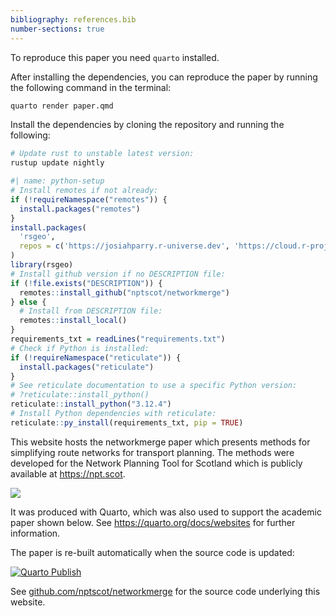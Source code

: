 ```yaml
---
bibliography: references.bib
number-sections: true
---
```



To reproduce this paper you need `quarto` installed.

After installing the dependencies, you can reproduce the paper by running the following command in the terminal:

```bash
quarto render paper.qmd
```

Install the dependencies by cloning the repository and running the following:

```bash
# Update rust to unstable latest version:
rustup update nightly
```

```r
#| name: python-setup
# Install remotes if not already:
if (!requireNamespace("remotes")) {
  install.packages("remotes")
}
install.packages(
  'rsgeo', 
  repos = c('https://josiahparry.r-universe.dev', 'https://cloud.r-project.org')
)
library(rsgeo)
# Install github version if no DESCRIPTION file:
if (!file.exists("DESCRIPTION")) {
  remotes::install_github("nptscot/networkmerge")
} else {
  # Install from DESCRIPTION file:
  remotes::install_local()
}
requirements_txt = readLines("requirements.txt")
# Check if Python is installed:
if (!requireNamespace("reticulate")) {
  install.packages("reticulate")
}
# See reticulate documentation to use a specific Python version:
# ?reticulate::install_python()
reticulate::install_python("3.12.4")
# Install Python dependencies with reticulate:
reticulate::py_install(requirements_txt, pip = TRUE)
```

This website hosts the networkmerge paper which presents methods for simplifying route networks for transport planning.
The methods were developed for the Network Planning Tool for Scotland which is publicly available at <https://npt.scot>.

[![](images/paste-2.png)](paper.html)

It was produced with Quarto, which was also used to support the academic paper shown below.
See <https://quarto.org/docs/websites> for further information.

The paper is re-built automatically when the source code is updated:

[![Quarto Publish](https://github.com/nptscot/networkmerge/actions/workflows/publish.yml/badge.svg)](https://github.com/nptscot/networkmerge/actions/workflows/publish.yml)

See [github.com/nptscot/networkmerge](https://github.com/nptscot) for the source code underlying this website.